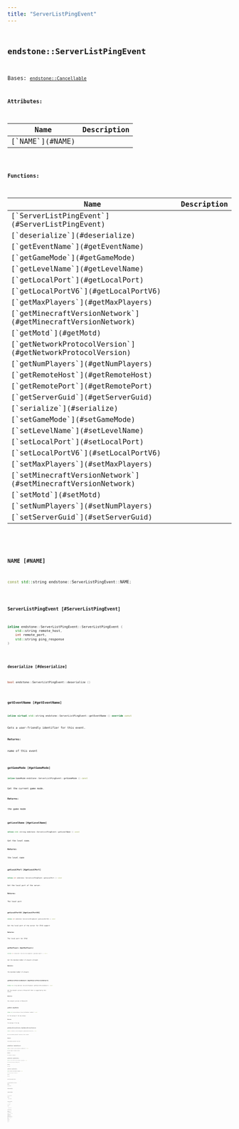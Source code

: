 ```yaml
---
title: "ServerListPingEvent"
---
```


## <code className="doc-symbol doc-symbol-class"/> endstone::ServerListPingEvent

Bases: [`endstone::Cancellable`](classendstone_1_1_cancellable.md)









**Attributes:**

<table>
<thead>
   <tr>
      <th>Name</th>
      <th>Description</th>
   </tr>
</thead>
<tbody>
<tr key="classendstone_1_1_server_list_ping_event_1ae55998c5fdb4e0e4fa0d2e62df282878">
    <td>[`NAME`](#NAME)</td>
    <td></td>
</tr>
</tbody>
</table>






**Functions:**

<table>
<thead>
   <tr>
      <th>Name</th>
      <th>Description</th>
   </tr>
</thead>
<tbody>
<tr key="classendstone_1_1_server_list_ping_event_1a668a2d7aa1363a13b32877e094cda4ba">
    <td>[`ServerListPingEvent`](#ServerListPingEvent)</td>
    <td></td>
</tr>
<tr key="classendstone_1_1_server_list_ping_event_1ae265a4c31a93093c1b216e2bef2903b5">
    <td>[`deserialize`](#deserialize)</td>
    <td></td>
</tr>
<tr key="classendstone_1_1_server_list_ping_event_1ad7a1dfe69b843c7b20cb52a4a3bea3e5">
    <td>[`getEventName`](#getEventName)</td>
    <td></td>
</tr>
<tr key="classendstone_1_1_server_list_ping_event_1a931195e8a6f00198331002fb62cbdea1">
    <td>[`getGameMode`](#getGameMode)</td>
    <td></td>
</tr>
<tr key="classendstone_1_1_server_list_ping_event_1a2d880ee3bdebe42c0fcbdc6bf3642a00">
    <td>[`getLevelName`](#getLevelName)</td>
    <td></td>
</tr>
<tr key="classendstone_1_1_server_list_ping_event_1ad7e01f29129c5e342a38ad8a8732c96a">
    <td>[`getLocalPort`](#getLocalPort)</td>
    <td></td>
</tr>
<tr key="classendstone_1_1_server_list_ping_event_1aa68b81ed4b1a3fd074213be9c8ce9f9c">
    <td>[`getLocalPortV6`](#getLocalPortV6)</td>
    <td></td>
</tr>
<tr key="classendstone_1_1_server_list_ping_event_1a835fd5622ee6629d48045756a06ce3b2">
    <td>[`getMaxPlayers`](#getMaxPlayers)</td>
    <td></td>
</tr>
<tr key="classendstone_1_1_server_list_ping_event_1acb182fef4c35c59a0892be887503e20e">
    <td>[`getMinecraftVersionNetwork`](#getMinecraftVersionNetwork)</td>
    <td></td>
</tr>
<tr key="classendstone_1_1_server_list_ping_event_1a6815d44f4a92512b6af951ffeb540c01">
    <td>[`getMotd`](#getMotd)</td>
    <td></td>
</tr>
<tr key="classendstone_1_1_server_list_ping_event_1a9855e0851bdc24a5329ab6dfebd8fb52">
    <td>[`getNetworkProtocolVersion`](#getNetworkProtocolVersion)</td>
    <td></td>
</tr>
<tr key="classendstone_1_1_server_list_ping_event_1a72696b407d7f2d0402bd50870c3791f5">
    <td>[`getNumPlayers`](#getNumPlayers)</td>
    <td></td>
</tr>
<tr key="classendstone_1_1_server_list_ping_event_1a0e6c471cdd050f14c86f1c216d44f377">
    <td>[`getRemoteHost`](#getRemoteHost)</td>
    <td></td>
</tr>
<tr key="classendstone_1_1_server_list_ping_event_1a96dbff8031414d99f72fc62eb208c7fd">
    <td>[`getRemotePort`](#getRemotePort)</td>
    <td></td>
</tr>
<tr key="classendstone_1_1_server_list_ping_event_1aa6a64659d29e47acf3af3e860c1d16da">
    <td>[`getServerGuid`](#getServerGuid)</td>
    <td></td>
</tr>
<tr key="classendstone_1_1_server_list_ping_event_1a8f98acd60d3bc56c5bfec18ce06b9649">
    <td>[`serialize`](#serialize)</td>
    <td></td>
</tr>
<tr key="classendstone_1_1_server_list_ping_event_1a49e07d699cfebca6d747c7e0b4495920">
    <td>[`setGameMode`](#setGameMode)</td>
    <td></td>
</tr>
<tr key="classendstone_1_1_server_list_ping_event_1acd8b497f6d642a9fcda052788b0d3087">
    <td>[`setLevelName`](#setLevelName)</td>
    <td></td>
</tr>
<tr key="classendstone_1_1_server_list_ping_event_1a5da7cb54f3d9d5a97a5c9696a5a7123a">
    <td>[`setLocalPort`](#setLocalPort)</td>
    <td></td>
</tr>
<tr key="classendstone_1_1_server_list_ping_event_1a831630406c4b0d3c92fa914a26251953">
    <td>[`setLocalPortV6`](#setLocalPortV6)</td>
    <td></td>
</tr>
<tr key="classendstone_1_1_server_list_ping_event_1ac03b3d5005e7902a308c24e7b1a11784">
    <td>[`setMaxPlayers`](#setMaxPlayers)</td>
    <td></td>
</tr>
<tr key="classendstone_1_1_server_list_ping_event_1a2ae26402d0a7eb479d0e015af980dce9">
    <td>[`setMinecraftVersionNetwork`](#setMinecraftVersionNetwork)</td>
    <td></td>
</tr>
<tr key="classendstone_1_1_server_list_ping_event_1ad534cad4e5f078d2a49c2ece69503239">
    <td>[`setMotd`](#setMotd)</td>
    <td></td>
</tr>
<tr key="classendstone_1_1_server_list_ping_event_1ac75b1c0ba407c0d7fa8dc21e3b9cebb8">
    <td>[`setNumPlayers`](#setNumPlayers)</td>
    <td></td>
</tr>
<tr key="classendstone_1_1_server_list_ping_event_1a7398713547a0938d75954d29da7b8aba">
    <td>[`setServerGuid`](#setServerGuid)</td>
    <td></td>
</tr>
</tbody>
</table>

### <code className="doc-symbol doc-symbol-variable"/> NAME [#NAME]

```cpp
const std::string endstone::ServerListPingEvent::NAME;
```
### <code className="doc-symbol doc-symbol-function"/> ServerListPingEvent [#ServerListPingEvent]

```cpp
inline endstone::ServerListPingEvent::ServerListPingEvent (
    std::string remote_host,
    int remote_port,
    std::string ping_response
) 
```
### <code className="doc-symbol doc-symbol-function"/> deserialize [#deserialize]

```cpp
bool endstone::ServerListPingEvent::deserialize () 
```
### <code className="doc-symbol doc-symbol-function"/> getEventName [#getEventName]

```cpp
inline virtual std::string endstone::ServerListPingEvent::getEventName () override const
```


Gets a user-friendly identifier for this event.




**Returns:**

name of this event 





        
### <code className="doc-symbol doc-symbol-function"/> getGameMode [#getGameMode]

```cpp
inline GameMode endstone::ServerListPingEvent::getGameMode () const
```


Get the current game mode.




**Returns:**

the game mode 





        
### <code className="doc-symbol doc-symbol-function"/> getLevelName [#getLevelName]

```cpp
inline std::string endstone::ServerListPingEvent::getLevelName () const
```


Get the level name.




**Returns:**

the level name 





        
### <code className="doc-symbol doc-symbol-function"/> getLocalPort [#getLocalPort]

```cpp
inline int endstone::ServerListPingEvent::getLocalPort () const
```


Get the local port of the server.




**Returns:**

The local port 





        
### <code className="doc-symbol doc-symbol-function"/> getLocalPortV6 [#getLocalPortV6]

```cpp
inline int endstone::ServerListPingEvent::getLocalPortV6 () const
```


Get the local port of the server for IPv6 support




**Returns:**

The local port for IPv6 





        
### <code className="doc-symbol doc-symbol-function"/> getMaxPlayers [#getMaxPlayers]

```cpp
inline int endstone::ServerListPingEvent::getMaxPlayers () const
```


Get the maximum number of players allowed.




**Returns:**

the maximum number of players 





        
### <code className="doc-symbol doc-symbol-function"/> getMinecraftVersionNetwork [#getMinecraftVersionNetwork]

```cpp
inline std::string endstone::ServerListPingEvent::getMinecraftVersionNetwork () const
```


Get the network version of Minecraft that is supported by this server




**Returns:**

the network version of Minecraft 





        
### <code className="doc-symbol doc-symbol-function"/> getMotd [#getMotd]

```cpp
inline std::string endstone::ServerListPingEvent::getMotd () const
```


Get the message of the day message.




**Returns:**

the message of the day 





        
### <code className="doc-symbol doc-symbol-function"/> getNetworkProtocolVersion [#getNetworkProtocolVersion]

```cpp
inline int endstone::ServerListPingEvent::getNetworkProtocolVersion () const
```


Get the network protocol version of this server




**Returns:**

the network protocol version 





        
### <code className="doc-symbol doc-symbol-function"/> getNumPlayers [#getNumPlayers]

```cpp
inline int endstone::ServerListPingEvent::getNumPlayers () const
```


Get the number of players online




**Returns:**

the number of players 





        
### <code className="doc-symbol doc-symbol-function"/> getRemoteHost [#getRemoteHost]

```cpp
inline std::string endstone::ServerListPingEvent::getRemoteHost () const
```


Get the host the ping is coming from.




**Returns:**

The host 





        
### <code className="doc-symbol doc-symbol-function"/> getRemotePort [#getRemotePort]

```cpp
inline int endstone::ServerListPingEvent::getRemotePort () const
```


Get the port the ping is coming from.




**Returns:**

The port 





        
### <code className="doc-symbol doc-symbol-function"/> getServerGuid [#getServerGuid]

```cpp
inline std::string endstone::ServerListPingEvent::getServerGuid () const
```


Get the unique identifier of the server.




**Returns:**

The server guid 





        
### <code className="doc-symbol doc-symbol-function"/> serialize [#serialize]

```cpp
std::string endstone::ServerListPingEvent::serialize () 
```
### <code className="doc-symbol doc-symbol-function"/> setGameMode [#setGameMode]

```cpp
inline void endstone::ServerListPingEvent::setGameMode (
    GameMode game_mode
) 
```


Set the current game mode.




**Parameters:**


* `game_mode` the game mode 




        
### <code className="doc-symbol doc-symbol-function"/> setLevelName [#setLevelName]

```cpp
inline void endstone::ServerListPingEvent::setLevelName (
    std::string level_name
) 
```


Set the level name.




**Parameters:**


* `level_name` the level name 




        
### <code className="doc-symbol doc-symbol-function"/> setLocalPort [#setLocalPort]

```cpp
inline void endstone::ServerListPingEvent::setLocalPort (
    int port
) 
```


Set the local port of the server.




**Parameters:**


* `port` the local port 




        
### <code className="doc-symbol doc-symbol-function"/> setLocalPortV6 [#setLocalPortV6]

```cpp
inline void endstone::ServerListPingEvent::setLocalPortV6 (
    int port
) 
```


Set the local port of the server for IPv6 support.




**Parameters:**


* `port` the local port for IPv6 




        
### <code className="doc-symbol doc-symbol-function"/> setMaxPlayers [#setMaxPlayers]

```cpp
inline void endstone::ServerListPingEvent::setMaxPlayers (
    int max_players
) 
```


Set the maximum number of players allowed.




**Parameters:**


* `max_players` the maximum number of players 




        
### <code className="doc-symbol doc-symbol-function"/> setMinecraftVersionNetwork [#setMinecraftVersionNetwork]

```cpp
inline void endstone::ServerListPingEvent::setMinecraftVersionNetwork (
    std::string minecraft_version_network
) 
```


Set the network version of Minecraft that is supported by this server




**Parameters:**


* `minecraft_version_network` the network version of Minecraft 




        
### <code className="doc-symbol doc-symbol-function"/> setMotd [#setMotd]

```cpp
inline void endstone::ServerListPingEvent::setMotd (
    std::string motd
) 
```


Change the message of the day message.




**Parameters:**


* `motd` the message of the day 




        
### <code className="doc-symbol doc-symbol-function"/> setNumPlayers [#setNumPlayers]

```cpp
inline void endstone::ServerListPingEvent::setNumPlayers (
    int num_players
) 
```


Set the number of players online.




**Parameters:**


* `num_players` the number of players 




        
### <code className="doc-symbol doc-symbol-function"/> setServerGuid [#setServerGuid]

```cpp
inline void endstone::ServerListPingEvent::setServerGuid (
    std::string guid
) 
```


Set the unique identifier of the server.




**Parameters:**


* `guid` the server guid 




        